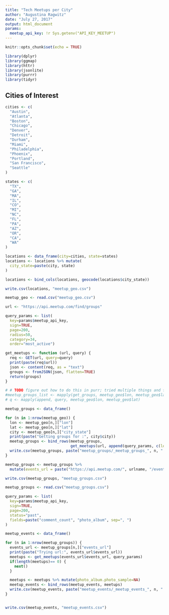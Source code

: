 ```yaml
---
title: "Tech Meetups per City"
author: "Augustina Ragwitz"
date: "July 27, 2017"
output: html_document
params:
  meetup_api_key: !r Sys.getenv("API_KEY_MEETUP")
---
```


```r
knitr::opts_chunk$set(echo = TRUE)

library(dplyr)
library(ggmap)
library(httr)
library(jsonlite)
library(purrr)
library(tidyr)
```

## Cities of Interest
```r
cities <- c(
  "Austin",
  "Atlanta",
  "Boston",
  "Chicago",
  "Denver",
  "Detroit",
  "Durham",
  "Miami",
  "Philadelphia",
  "Phoenix",
  "Portland",
  "San Francisco",
  "Seattle"
)

states <- c(
  "TX",
  "GA",
  "MA",
  "IL",
  "CO",
  "MI",
  "NC",
  "FL",
  "PA",
  "AZ",
  "OR",
  "CA",
  "WA"
)

locations <- data_frame(city=cities, state=states)
locations <- locations %>% mutate(
  city_state=paste(city, state)
)

locations <- bind_cols(locations, geocode(locations$city_state))

write.csv(locations, "meetup_geo.csv")
```

```r
meetup_geo <- read.csv("meetup_geo.csv")
```


```r

url <- "https://api.meetup.com/find/groups"

query_params <- list(
  key=params$meetup_api_key, 
  sign=TRUE,
  page=200,
  radius=50,
  category=34,
  order="most_active")

get_meetups <- function (url, query) {
  req <- GET(url, query=query)
  print(paste(req$url))
  json <- content(req, as = "text")
  groups <- fromJSON(json, flatten=TRUE)
  return(groups)
}

# # TODO figure out how to do this in purr; tried multiple things and failed
#meetup_groups_list <- mapply(get_groups, meetup_geo$lon, meetup_geo$lat)
# q <- mapply(append, query, meetup_geo$lon, meetup_geo$lat)

meetup_groups <- data_frame()

for (n in 1:nrow(meetup_geo)) {
  lon <- meetup_geo[n,]["lon"]
  lat <- meetup_geo[n,]["lat"]
  city <- meetup_geo[n,]["city_state"]
  print(paste("Getting groups for :", city$city))
  meetup_groups <- bind_rows(meetup_groups, 
                             get_meetups(url, append(query_params, c(lon=lon$lon, lat=lat$lat))))
  write.csv(meetup_groups, paste("meetup_groups/_meetup_groups_", n, ".csv", sep=""))
}

meetup_groups <- meetup_groups %>% 
  mutate(events_url = paste("https://api.meetup.com/", urlname, "/events", sep=""))

write.csv(meetup_groups, "meetup_groups.csv")

```

```r
meetup_groups <- read.csv("meetup_groups.csv")

query_params <- list(
  key=params$meetup_api_key, 
  sign=TRUE,
  page=200,
  status="past",
  fields=paste("comment_count", "photo_album", sep=", ")
)

meetup_events <- data_frame()

```

```r
for (n in 1:nrow(meetup_groups)) {
  events_url <- meetup_groups[n,]["events_url"]
  print(paste("Trying url:", events_url$events_url))
  meetups <- get_meetups(events_url$events_url, query_params)
  if(length(meetups)== 0) {
    next()
  }

  meetups <- meetups %>% mutate(photo_album.photo_sample=NA)
  meetup_events <- bind_rows(meetup_events, meetups)
  write.csv(meetup_events, paste("meetup_events/_meetup_events_", n, ".csv", sep=""))
}


write.csv(meetup_events, "meetup_events.csv")
```


